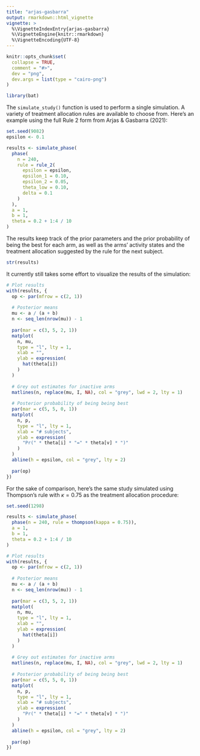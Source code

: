 ```yaml
---
title: "arjas-gasbarra"
output: rmarkdown::html_vignette
vignette: >
  %\VignetteIndexEntry{arjas-gasbarra}
  %\VignetteEngine{knitr::rmarkdown}
  %\VignetteEncoding{UTF-8}
---
```


```r
knitr::opts_chunk$set(
  collapse = TRUE,
  comment = "#>",
  dev = "png",
  dev.args = list(type = "cairo-png")
)
```

```r
library(bat)
```

The `simulate_study()` function is used to perform a single simulation.
A variety of treatment allocation rules are available to choose from.
Here's an example using the full Rule 2 form from Arjas & Gasbarra (2021):

```r
set.seed(9082)
epsilon <- 0.1

results <- simulate_phase(
  phase(
    n = 240,
    rule = rule_2(
      epsilon = epsilon,
      epsilon_1 = 0.10,
      epsilon_2 = 0.05,
      theta_low = 0.10,
      delta = 0.1
    )
  ),
  a = 1,
  b = 1,
  theta = 0.2 + 1:4 / 10
)
```

The results keep track of the prior parameters and the prior probability of
being the best for each arm, as well as the arms' activity states and the
treatment allocation suggested by the rule for the next subject.

```r
str(results)
```

It currently still takes some effort to visualize the results of the simulation:

```r
# Plot results
with(results, {
  op <- par(mfrow = c(2, 1))
  
  # Posterior means
  mu <- a / (a + b)
  n <- seq_len(nrow(mu)) - 1
  
  par(mar = c(3, 5, 2, 1))
  matplot(
    n, mu,
    type = "l", lty = 1,
    xlab = "",
    ylab = expression(
      hat(theta[i])
    )
  )
  
  # Grey out estimates for inactive arms
  matlines(n, replace(mu, I, NA), col = "grey", lwd = 2, lty = 1)
  
  # Posterior probability of being being best
  par(mar = c(5, 5, 0, 1))
  matplot(
    n, p,
    type = "l", lty = 1,
    xlab = "# subjects",
    ylab = expression(
      "Pr(" * theta[i] * "=" * theta[v] * ")"
    )
  )
  abline(h = epsilon, col = "grey", lty = 2)
  
  par(op)
})
```

For the sake of comparison, here's the same study simulated using Thompson's
rule with $\kappa = 0.75$ as the treatment allocation procedure:

```r
set.seed(1298)

results <- simulate_phase(
  phase(n = 240, rule = thompson(kappa = 0.75)),
  a = 1,
  b = 1,
  theta = 0.2 + 1:4 / 10
)
```

```r
# Plot results
with(results, {
  op <- par(mfrow = c(2, 1))
  
  # Posterior means
  mu <- a / (a + b)
  n <- seq_len(nrow(mu)) - 1
  
  par(mar = c(3, 5, 2, 1))
  matplot(
    n, mu,
    type = "l", lty = 1,
    xlab = "",
    ylab = expression(
      hat(theta[i])
    )
  )
  
  # Grey out estimates for inactive arms
  matlines(n, replace(mu, I, NA), col = "grey", lwd = 2, lty = 1)
  
  # Posterior probability of being being best
  par(mar = c(5, 5, 0, 1))
  matplot(
    n, p,
    type = "l", lty = 1,
    xlab = "# subjects",
    ylab = expression(
      "Pr(" * theta[i] * "=" * theta[v] * ")"
    )
  )
  abline(h = epsilon, col = "grey", lty = 2)
  
  par(op)
})
```
